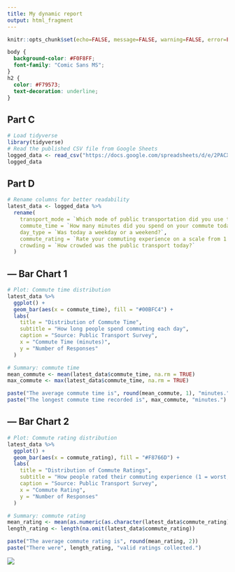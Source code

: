 ```yaml
---
title: My dynamic report
output: html_fragment
---
```


```r
knitr::opts_chunk$set(echo=FALSE, message=FALSE, warning=FALSE, error=FALSE)

```

```css
body {
  background-color: #F0F8FF;  
  font-family: "Comic Sans MS";  
}
h2 {
  color: #F79573;  
  text-decoration: underline;  
}
```

## Part C 
```r
# Load tidyverse
library(tidyverse)
# Read the published CSV file from Google Sheets
logged_data <- read_csv("https://docs.google.com/spreadsheets/d/e/2PACX-1vQkoaZFMThLW3Oqnfglewth8lXEt3Ip31dbmbzfREn9BJh1t5LT37sSSuy3h8JfRsQL-8JLou9MCCr3/pub?gid=2012210349&single=true&output=csv")
logged_data
```

## Part D
```r
# Rename columns for better readability
latest_data <- logged_data %>%
  rename(
    transport_mode = `Which mode of public transportation did you use today?`,
    commute_time = `How many minutes did you spend on your commute today?`,
    day_type = `Was today a weekday or a weekend?`,
    commute_rating = `Rate your commuting experience on a scale from 1 to 5`,
    crowding = `How crowded was the public transport today?`
  )
```

## --- Bar Chart 1

```r

# Plot: Commute time distribution
latest_data %>%
  ggplot() +
  geom_bar(aes(x = commute_time), fill = "#00BFC4") +
  labs(
    title = "Distribution of Commute Time",
    subtitle = "How long people spend commuting each day",
    caption = "Source: Public Transport Survey",
    x = "Commute Time (minutes)",
    y = "Number of Responses"
  )

# Summary: commute time
mean_commute <- mean(latest_data$commute_time, na.rm = TRUE)
max_commute <- max(latest_data$commute_time, na.rm = TRUE)

paste("The average commute time is", round(mean_commute, 1), "minutes.")
paste("The longest commute time recorded is", max_commute, "minutes.")
```

## --- Bar Chart 2
```r
# Plot: Commute rating distribution
latest_data %>%
  ggplot() +
  geom_bar(aes(x = commute_rating), fill = "#F8766D") +
  labs(
    title = "Distribution of Commute Ratings",
    subtitle = "How people rated their commuting experience (1 = worst, 5 = best)",
    caption = "Source: Public Transport Survey",
    x = "Commute Rating",
    y = "Number of Responses"
  )

# Summary: commute rating
mean_rating <- mean(as.numeric(as.character(latest_data$commute_rating)), na.rm = TRUE)
length_rating <- length(na.omit(latest_data$commute_rating))

paste("The average commute rating is", round(mean_rating, 2))
paste("There were", length_rating, "valid ratings collected.")

```


![](https://c.tenor.com/-qBsG1HwR4oAAAAC/tenor.gif)
